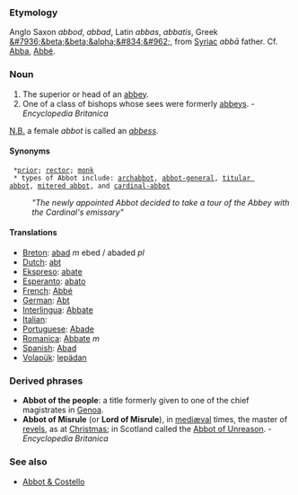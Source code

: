===Etymology===
Anglo Saxon ''abbod'', ''abbad'', Latin ''abbas'', ''abbatis'', Greek [[&#7936;&beta;&beta;&alpha;&#834;&#962;]], from [[Syriac]] ''abb&#257;'' father. Cf. [[Abba]], [[Abbé]].
===Noun===
#The superior or head of an [[abbey]].
#One of a class of bishops whose sees were formerly [[abbeys]]. - ''Encyclopedia Britanica''

[[N.B.]] a female ''abbot'' is called an ''[[abbess]]''.
====Synonyms====
  *[[prior]]; [[rector]]; [[monk]]
  * types of Abbot include: [[archabbot]], [[abbot-general]], [[titular abbot]], [[mitered abbot]], and [[cardinal-abbot]]
:'' "The newly appointed Abbot decided to take a tour of the Abbey with the Cardinal's emissary" ''

==== Translations ====
*[[Breton]]: [[abad]] ''m'' ebed / abaded ''pl''
*[[Dutch]]: [[abt]]
*[[Ekspreso]]: [[abate]]
*[[Esperanto]]: [[abato]]
*[[French]]: [[Abbé]]
*[[German]]: [[Abt]]
*[[Interlingua]]: [[Abbate]]
*[[Italian]]: [[]]
*[[Portuguese]]: [[Abade]]
*[[Romanica]]: [[Abbate]] ''m''
*[[Spanish]]: [[Abad]]
*[[Volapük]]: [[lepädan]]

===Derived phrases===
*'''Abbot of the people''': a title formerly given to one of the chief magistrates in [[Genoa]]. 
*'''Abbot of Misrule''' (or '''Lord of Misrule'''), in [[mediæval]] times, the master of [[revels]], as at [[Christmas]]; in Scotland called the [[Abbot of Unreason]]. - ''Encyclopedia Britanica''

===See also===
*[[Abbot & Costello]]